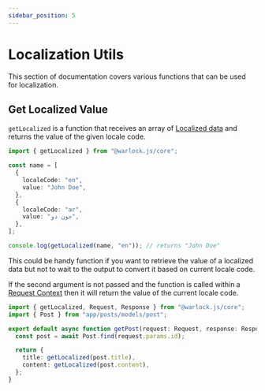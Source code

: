 ```yaml
---
sidebar_position: 5
---
```


# Localization Utils

This section of documentation covers various functions that can be used for localization.

## Get Localized Value

`getLocalized` is a function that receives an array of [Localized data](./introduction#Localized-data) and returns the value of the given locale code.

```ts title="src/app/main.ts"
import { getLocalized } from "@warlock.js/core";

const name = [
  {
    localeCode: "en",
    value: "John Doe",
  },
  {
    localeCode: "ar",
    value: "جون دو",
  },
];

console.log(getLocalized(name, "en")); // returns "John Doe"
```

This could be handy function if you want to retrieve the value of a localized data but not to wait to the output to convert it based on current locale code.

If the second argument is not passed and the function is called within a [Request Context](./../http/request-context) then it will return the value of the current locale code.

```ts title="src/app/posts/controllers/get-post.ts"
import { getLocalized, Request, Response } from "@warlock.js/core";
import { Post } from "app/posts/models/post";

export default async function getPost(request: Request, response: Response) {
  const post = await Post.find(request.params.id);

  return {
    title: getLocalized(post.title),
    content: getLocalized(post.content),
  };
}
```
